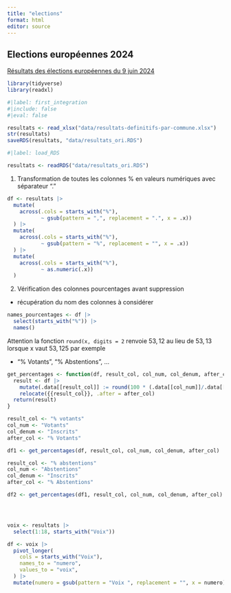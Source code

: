 ```yaml
---
title: "elections"
format: html
editor: source
---
```


## Elections européennes 2024

[Résultats des élections européennes du 9 juin 2024](https://www.data.gouv.fr/fr/datasets/resultats-des-elections-europeennes-du-9-juin-2024/#/resources)

```r

library(tidyverse)
library(readxl)

```

```r
#|label: first_integration
#|include: false
#|eval: false

resultats <- read_xlsx("data/resultats-definitifs-par-commune.xlsx")
str(resultats)
saveRDS(resultats, "data/resultats_ori.RDS")

```

```r
#|label: load_RDS

resultats <- readRDS("data/resultats_ori.RDS")

```

1. Transformation de toutes les colonnes % en valeurs numériques avec séparateur "."

```r

df <- resultats |> 
  mutate(
    across(.cols = starts_with("%"),
           ~ gsub(pattern = ",", replacement = ".", x = .x))
  ) |> 
  mutate(
    across(.cols = starts_with("%"),
           ~ gsub(pattern = "%", replacement = "", x = .x))
  ) |> 
  mutate(
    across(.cols = starts_with("%"),
           ~ as.numeric(.x))
  )

```

2. Vérification des colonnes pourcentages avant suppression

  - récupération du nom des colonnes à considérer
  
```r
  
names_pourcentages <- df |> 
  select(starts_with("%")) |>  
  names()

```

::: {.callout-note collapse="false"}

Attention la fonction `round(x, digits = 2` renvoie $53,12$ au lieu de $53,13$ lorsque x vaut $53,125$ par exemple

:::

  - "% Votants", "% Abstentions", ...
  
```r

get_percentages <- function(df, result_col, col_num, col_denum, after_col) {
  result <- df |> 
    mutate(.data[[result_col]] := round(100 * (.data[[col_num]]/.data[[col_denum]]), digits = 2)) |> 
    relocate({{result_col}}, .after = after_col)
  return(result)
}

result_col <- "% votants"
col_num <- "Votants"
col_denum <- "Inscrits"
after_col <- "% Votants"

df1 <- get_percentages(df, result_col, col_num, col_denum, after_col)

result_col <- "% abstentions"
col_num <- "Abstentions"
col_denum <- "Inscrits"
after_col <- "% Abstentions"

df2 <- get_percentages(df1, result_col, col_num, col_denum, after_col)





```  


```r

voix <- resultats |> 
  select(1:18, starts_with("Voix"))

df <- voix |> 
  pivot_longer(
    cols = starts_with("Voix"),
    names_to = "numero",
    values_to = "voix",
  ) |> 
  mutate(numero = gsub(pattern = "Voix ", replacement = "", x = numero))
    
```



